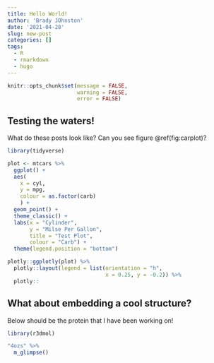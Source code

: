 ```yaml
---
title: Hello World!
author: 'Brady JOhnston'
date: '2021-04-28'
slug: new-post
categories: []
tags:
  - R
  - rmarkdown
  - hugo
---
```


```r
knitr::opts_chunk$set(message = FALSE, 
                      warning = FALSE, 
                      error = FALSE)
```

## Testing the waters! 

What do these posts look like? Can you see figure \@ref(fig:carplot)?

```r
library(tidyverse)

plot <- mtcars %>% 
  ggplot() +
  aes(
    x = cyl,
    y = mpg, 
    colour = as.factor(carb)
    ) +
  geom_point() + 
  theme_classic() + 
  labs(x = "Cylinder", 
       y = "Milse Per Gallon", 
       title = "Test Plot", 
       colour = "Carb") + 
  theme(legend.position = "bottom")

plotly::ggplotly(plot) %>% 
  plotly::layout(legend = list(orientation = "h", 
                               x = 0.25, y = -0.2)) %>% 
  plotly::

```
## What about embedding a cool structure?

Below should be the protein that I have been working on!
```r
library(r3dmol)

"4ozs" %>% 
  m_glimpse()
```

